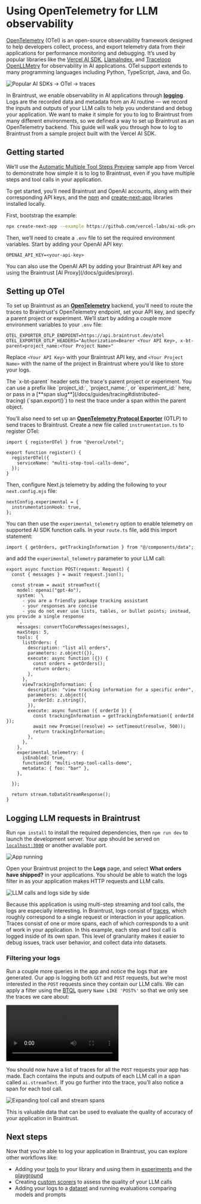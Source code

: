 # Using OpenTelemetry for LLM observability

[OpenTelemetry](https://opentelemetry.io/docs/) (OTel) is an open-source observability framework designed to help developers collect, process, and export telemetry data from their applications for performance monitoring and debugging. It’s used by popular libraries like the [Vercel AI SDK](https://sdk.vercel.ai/), [LlamaIndex](https://docs.llamaindex.ai/en/stable/module_guides/observability/), and [Traceloop OpenLLMetry](https://www.traceloop.com/docs) for observability in AI applications. OTel support extends to many programming languages including Python, TypeScript, Java, and Go. 

![Popular AI SDKs -> OTel -> traces](assets/otel.png)

In Braintrust, we enable observability in AI applications through [**logging**](/docs/guides/logging). Logs are the recorded data and metadata from an AI routine — we record the inputs and outputs of your LLM calls to help you understand and debug your application. We want to make it simple for you to log to Braintrust from many different environments, so we defined a way to set up Braintrust as an OpenTelemetry backend. This guide will walk you through how to log to Braintrust from a sample project built with the Vercel AI SDK.

## Getting started

We’ll use the [Automatic Multiple Tool Steps Preview](https://github.com/vercel-labs/ai-sdk-preview-roundtrips) sample app from Vercel to demonstrate how simple it is to log to Braintrust, even if you have multiple steps and tool calls in your application. 

To get started, you’ll need Braintrust and OpenAI accounts, along with their corresponding API keys, and the [npm](https://docs.npmjs.com/cli/init) and [create-next-app](https://github.com/vercel/next.js/tree/canary/packages/create-next-app) libraries installed locally. 

First, bootstrap the example:
```bash
npx create-next-app --example https://github.com/vercel-labs/ai-sdk-preview-roundtrips ai-sdk-preview-roundtrips-example
```

Then, we’ll need to create a `.env` file to set the required environment variables. Start by adding your OpenAI API key:
```
OPENAI_API_KEY=<your-api-key>
```

<Callout type="info">
You can also use the OpenAI API by adding your Braintrust API key and using the Braintrust [AI Proxy](/docs/guides/proxy).
</Callout>

## Setting up OTel

To set up Braintrust as an [**OpenTelemetry**](https://opentelemetry.io/docs/) backend, you'll need to route the traces to Braintrust's OpenTelemetry endpoint, set your API key, and specify a parent project or experiment. We’ll start by adding a couple more environment variables to your `.env` file:

```
OTEL_EXPORTER_OTLP_ENDPOINT=https://api.braintrust.dev/otel
OTEL_EXPORTER_OTLP_HEADERS="Authorization=Bearer <Your API Key>, x-bt-parent=project_name:<Your Project Name>"
```

Replace `<Your API Key>` with your Braintrust API key, and `<Your Project Name>` with the name of the project in Braintrust where you’d like to store your logs. 

<Callout type="info">
The `x-bt-parent` header sets the trace's parent project or experiment. You can use a prefix like `project_id:`, `project_name:`, or `experiment_id:` here, or pass in a [**span slug**](/docs/guides/tracing#distributed-tracing) (`span.export()`) to nest the trace under a span within the parent object.
</Callout>

You’ll also need to set up an [**OpenTelemetry Protocol Exporter**](https://opentelemetry.io/docs/languages/js/exporters/) (OTLP) to send traces to Braintrust. Create a new file called `instrumentation.ts` to register OTel:

```tsx
import { registerOTel } from "@vercel/otel";

export function register() {
  registerOTel({
    serviceName: "multi-step-tool-calls-demo",
  });
}
```

Then, configure Next.js telemetry by adding the following to your `next.config.mjs` file:
```
nextConfig.experimental = {
  instrumentationHook: true,
};
```

You can then use the `experimental_telemetry` option to enable telemetry on supported AI SDK function calls. In your `route.ts` file, add this import statement:

```tsx
import { getOrders, getTrackingInformation } from "@/components/data";
```

and add the `experimental_telemetry` parameter to your LLM call: 

```tsx
export async function POST(request: Request) {
  const { messages } = await request.json();

  const stream = await streamText({
    model: openai("gpt-4o"),
    system: `\
      - you are a friendly package tracking assistant
      - your responses are concise
      - you do not ever use lists, tables, or bullet points; instead, you provide a single response
    `,
    messages: convertToCoreMessages(messages),
    maxSteps: 5,
    tools: {
      listOrders: {
        description: "list all orders",
        parameters: z.object({}),
        execute: async function ({}) {
          const orders = getOrders();
          return orders;
        },
      },
      viewTrackingInformation: {
        description: "view tracking information for a specific order",
        parameters: z.object({
          orderId: z.string(),
        }),
        execute: async function ({ orderId }) {
          const trackingInformation = getTrackingInformation({ orderId });
          await new Promise((resolve) => setTimeout(resolve, 500));
          return trackingInformation;
        },
      },
    },
    experimental_telemetry: {
      isEnabled: true,
      functionId: "multi-step-tool-calls-demo",
      metadata: { foo: "bar" },
    },

  });

  return stream.toDataStreamResponse();
}
```

## Logging LLM requests in Braintrust

Run `npm install` to install the required dependencies, then `npm run dev` to launch the development server. Your app should be served on [`localhost:3000`](http://localhost:3000) or another available port.

![App running](assets/app-start.png)

Open your Braintrust project to the **Logs** page, and select **What orders have shipped?** in your applications. You should be able to watch the logs filter in as your application makes HTTP requests and LLM calls. 

![LLM calls and logs side by side](assets/otel-demo.gif)

Because this application is using multi-step streaming and tool calls, the logs are especially interesting. In Braintrust, logs consist of [traces](/docs/guides/tracing), which roughly correspond to a single request or interaction in your application. Traces consist of one or more spans, each of which corresponds to a unit of work in your application. In this example, each step and tool call is logged inside of its own span. This level of granularity makes it easier to debug issues, track user behavior, and collect data into datasets. 

### Filtering your logs

Run a couple more queries in the app and notice the logs that are generated. Our app is logging both `GET` and `POST` requests, but we’re most interested in the `POST` requests since they contain our LLM calls. We can apply a filter using the [BTQL](/docs/reference/btql) query `Name LIKE 'POST%'` so that we only see the traces we care about:

![Filter using BTQL](assets/add-post-filter.mp4)

You should now have a list of traces for all the `POST` requests your app has made. Each contains the inputs and outputs of each LLM call in a span called `ai.streamText`. If you go further into the trace, you’ll also notice a span for each tool call. 

![Expanding tool call and stream spans](assets/spans.gif)

This is valuable data that can be used to evaluate the quality of accuracy of your application in Braintrust. 

## Next steps

Now that you’re able to log your application in Braintrust, you can explore other workflows like:

- Adding your [tools](/docs/guides/functions/tools) to your library and using them in [experiments](/docs/guides/evals) and the [playground](/docs/guides/playground)
- Creating [custom scorers](/docs/guides/functions/scorers) to assess the quality of your LLM calls
- Adding your logs to a [dataset](/docs/guides/datasets) and running evaluations comparing models and prompts